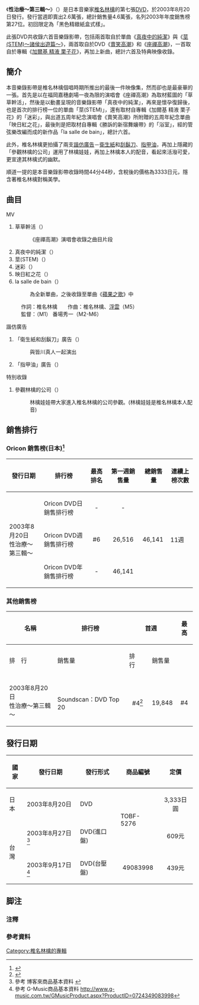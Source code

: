 {{Infobox Album | 
| Name        = 性治療～第三輯～ 
| Type        = 音樂錄影帶
| Artist      = [[椎名林檎|椎名林檎]]
| Cover       = Shiina03-08.jpg
| Released    = 
{{flagicon|JPN}}2003年8月20日<br/>
{{flagicon|TWN}}2003年9月17日
| Recorded    = 
| Genre       = [[J-POP|J-POP]] 
| Length      = 44分44秒
| Label       = [[EMI音樂_(日本)|東芝EMI]]／[[維京唱片|Virgin Music]]
| Producer    = 
| Certification  = 累積銷售4.6萬張
| Chart position =
*單週最高順位：6位([[Oricon|Oricon銷量榜]])
*2003年年度順位：27位(Oricon銷量榜)
*累積上榜11週(Oricon銷量榜)
| Reviews     = 
| Last album  = [[賣笑高潮|賣笑高潮]] <br />（2003年）
| This album  =  '''性治療'''<br/>'''～第三輯～''' <br />（2003年）
| Next album  = [[Electric_Mole|Electric Mole]] <br />（2003年）
}}

《'''性治療～第三輯～'''》（{{lang|ja|性的ヒーリング～其ノ参～}}）是日本音樂家[[椎名林檎|椎名林檎]]的第七張[[DVD|DVD]]，於2003年8月20日發行。發行當週即賣出2.6萬張，總計銷售量4.6萬張，名列2003年年度銷售榜第27位。初回限定為「黑色精緻紙盒式樣」。

此張DVD共收錄六首音樂錄影帶，包括兩首取自於單曲《[[真夜中的純潔|真夜中的純潔]]》與《[[莖(STEM)～諸侯出遊篇～|莖(STEM)～諸侯出遊篇～]]》，兩首取自於DVD《[[賣笑高潮|賣笑高潮]]》和《[[座禪高潮|座禪高潮]]》，一首取自於專輯《[[加爾基_精液_栗子花|加爾基 精液 栗子花]]》，再加上新曲，總計六首及特典映像收錄。

== 簡介 ==
本音樂錄影帶是椎名林檎個唱時期所推出的最後一件映像集，然而卻也是最豪華的一張。首先是以在福岡嘉穗劇場一夜為限的演唱會《座禪高潮》為取材藍圖的「草草幹活」，然後是以動畫呈現的音樂錄影帶「真夜中的純潔」，再來是懷孕復歸後，也是首次的排行榜一位的單曲「莖(STEM)」，還有取材自專輯《加爾基 精液 栗子花》的「迷彩」，與出道五周年紀念演唱會《賣笑高潮》所附贈的五周年紀念單曲「映日紅之花」，最後則是把取材自專輯《勝訴的新宿舞孃帶》的「浴室」，經{{link-ja|齋藤毅 (音樂家)|斎藤ネコ|齋藤毅}}的管弦樂改編而成的新作品「la salle de bain」，總計六首。

此外，椎名林檎更拍攝了兩支[[諧仿|諧仿]][[廣告|廣告]]－[[衛生紙|衛生紙]]和[[刮鬍刀|刮鬍刀]]、[[指甲油|指甲油]]，再加上隱藏的「參觀林檎的公司」運用了林檎娃娃，再加上林檎本人的配音，看起來活潑可愛，更宣達其林檎式的幽默。

順道一提的是本音樂錄影帶收錄時間44分44秒，含稅後的價格為3333日元，隱含著椎名林檎對稱美學。

== 曲目 == 
;MV  
#草草幹活（{{lang|ja|やっつけ仕事}}）
#:《座禪高潮》演唱會收錄之曲目片段
#真夜中的純潔（{{lang|ja|真夜中は純潔}}）
#莖(STEM)（{{lang|ja|茎(STEM)}}）
#迷彩（{{lang|ja|迷彩}}）
#映日紅之花（{{lang|ja|映日紅の花}}）
#la salle de bain（{{lang|ja|la salle de bain}}）
#:為全新單曲，之後收錄至單曲《[[蘋果之歌|蘋果之歌]]》中

:作詞：椎名林檎　　作曲：椎名林檎、[[浮雲_(吉他手)|浮雲]]（M5）
:監督：{{lang|ja|ウスイヒロシ}}（M1） 番場秀一（M2-M6） 

;諧仿廣告
#「衛生紙和刮鬍刀」廣告（{{lang|ja|ティッシュペーパーと剃刀のCM}}）
#:與皆川真人一起演出
#「指甲油」廣告（{{lang|ja|マニキュアのCM}}）

;特別收錄
#參觀林檎的公司（{{lang|ja|りんごちゃんの社会科見学 }}）
#:林檎娃娃帶大家進入椎名林檎的公司參觀。(林檎娃娃是椎名林檎本人配音)

== 銷售排行 ==
=== Oricon 銷售榜(日本)<ref name="JBBS">{{cite web|url=http://www.oricon.co.jp/rank/|title=Oricon Style|author=Oricon Style|language=ja|access-date=2010-01-01|archive-date=2019-05-19|archive-url=https://web.archive.org/web/20190519153707/https://www.oricon.co.jp/rank/|dead-url=no}}</ref> ===
{| class="wikitable" width="650px"
!發行日期
!排行榜
!最高排名
!第一週銷售量
!總銷售量
!連續上榜次數
|-
|rowspan="3"|2003年8月20日<br/>性治療～第三輯～ 
|Oricon DVD日銷售排行榜
|align="center"|-
|align="center"|-
|rowspan="4"|46,141
|rowspan="4"|11週
|-
|Oricon DVD週銷售排行榜
|align="center"|#6
|align="center"|26,516
|-
|Oricon DVD年銷售排行榜
|align="center"|-
|align="center"|46,141
|}

=== 其他銷售榜 ===
{| class="wikitable"
!rowspan="2"| '''名稱'''
!rowspan="2"| '''排行榜'''
!colspan="2"| '''首週'''
!colspan="2"| '''最高'''
!rowspan="2"| '''連續上榜次數'''
|- style="font-size:smaller;"
!排　行
!銷售量
!排　行
!銷售量
|-
|rowspan="2"|2003年8月20日<br/>性治療～第三輯～ 
|-
|align="left"|Soundscan：DVD Top 20
|align="center"|#4<ref>{{cite web|url=http://www.phileweb.com/ranking/dvd-top20/385.html|title=週間DVDソフトTOP20(2003年08月18日~2003年08月24日)|author=Soundscan|language=ja}}</ref>
|align="center"|19,848
|align="center"|#4
|align="center"|19,848
|align="center"|3週
|}

== 發行日期 ==
{|class="wikitable"
! 國家
! 發行日期
! 發行形式
! 商品編號
! 定價
|-
|日本
|2003年8月20日
|DVD
|rowspan="2"|TOBF-5276
|align="center"|3,333日圓
|-
|rowspan="2"|台灣
|2003年8月27日<ref>參考 博客來商品基本資料 {{cite web |url=http://www.books.com.tw/exep/prod/dvd/dvdfile.php?item=D020005161 |title=存档副本 |accessdate=2010-04-07 |deadurl=yes |archiveurl=https://web.archive.org/web/20090322032041/http://www.books.com.tw/exep/prod/dvd/dvdfile.php?item=D020005161 |archivedate=2009-03-22 }}</ref>
|DVD(進口盤)
|align="center"|609元
|-
|2003年9月17日<ref>參考 G-Music商品基本資料 http://www.g-music.com.tw/GMusicProduct.aspx?ProductID=0724349083998</ref>
|DVD(台壓盤)
|align="center"|49083998
|align="center"|439元
|}

== 脚注 ==
=== 注釋 ===
{{Reflist|group="注"|2}}

=== 參考資料 ===
{{Reflist|2}}

{{椎名林檎}}

{{DEFAULTSORT:Seiteki Healing ~Sono-San~}}
[[Category:椎名林檎的專輯|Category:椎名林檎的專輯]]